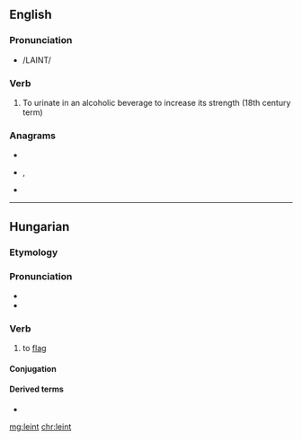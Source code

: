 ==English==

===Pronunciation===
* /LAINT/

===Verb===
{{en-verb}}

# To urinate in an alcoholic beverage to increase its strength (18th century term)

===Anagrams===
* {{l|en|inlet}}
* {{l|en|intel}}, {{l|en|Intel}}
* {{l|en|let in}}

----

==Hungarian==

===Etymology===
{{af|hu|le-|int}}

===Pronunciation===
* {{hu-IPA}}
* {{hyphenation|le|int|lang=hu}}

===Verb===
{{hu-verb}}

# {{lb|hu|transitive}} to [[flag]] {{gloss|to [[signal]] to}}

====Conjugation====
{{hu-conj-ek|lei|n|t}}

====Derived terms====
* {{l|hu|leintés}}

[[mg:leint]]
[[chr:leint]]